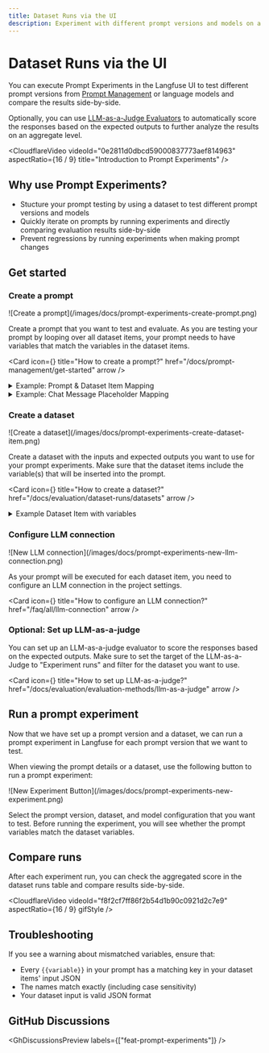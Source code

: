 ```yaml
---
title: Dataset Runs via the UI
description: Experiment with different prompt versions and models on a dataset and compare the results side-by-side.
---
```


# Dataset Runs via the UI

You can execute Prompt Experiments in the Langfuse UI to test different prompt versions from [Prompt Management](/docs/prompt-management) or language models and compare the results side-by-side.

Optionally, you can use [LLM-as-a-Judge Evaluators](/docs/evaluation/evaluation-methods/llm-as-a-judge) to automatically score the responses based on the expected outputs to further analyze the results on an aggregate level.

<CloudflareVideo
  videoId="0e2811d0dbcd59000837773aef814963"
  aspectRatio={16 / 9}
  title="Introduction to Prompt Experiments"
/>

## Why use Prompt Experiments?

- Stucture your prompt testing by using a dataset to test different prompt versions and models
- Quickly iterate on prompts by running experiments and directly comparing evaluation results side-by-side
- Prevent regressions by running experiments when making prompt changes

## Get started

<Steps>

### Create a prompt

<Frame border fullWidth>
![Create a prompt](/images/docs/prompt-experiments-create-prompt.png)
</Frame>

Create a prompt that you want to test and evaluate. As you are testing your prompt by looping over all dataset items, your prompt needs to have variables that match the variables in the dataset items.


<Cards num={1}>

  <Card
    icon={<FileJson size="24" />}
    title="How to create a prompt?"
    href="/docs/prompt-management/get-started"
    arrow
  />
</Cards>

<details>
<summary>Example: Prompt & Dataset Item Mapping</summary>

For Prompt Experiments, you need to map the variables in your prompt to the keys in your dataset items.

The following example demonstrates how prompt variables are mapped to dataset item inputs:

<div className="grid md:grid-cols-2 gap-4">
<div>

<br/>**Prompt:**
```bash
You are a Langfuse expert. Answer based on:
{{documentation}}

Question: {{question}}
```

</div>
<div>

<br/>**Dataset Item:**
```json
{
  "documentation": "Langfuse is an LLM Engineering Platform",
  "question": "What is Langfuse?"
}
```

</div>
</div>

In this example:
- The prompt variable `{{documentation}}` maps to the JSON key `"documentation"`
- The prompt variable `{{question}}` maps to the JSON key `"question"`
- Both keys must exist in the dataset item's input JSON for the experiment to run successfully

</details>

<details>
<summary>Example: Chat Message Placeholder Mapping</summary>

In addition to variables, you can also map placeholders in chat message prompts to dataset item keys.
This is useful when the dataset item also contains for example a chat message history to use.
Your chat prompt needs to contain a placeholder with a name. Variables within placeholders are not resolved.

**Chat Prompt:**
Placeholder named: `message_history`

**Dataset Item:**
```json
{
  "message_history": [
    {
      "role": "user",
      "content": "What is Langfuse?"
    },
    {
      "role": "assistant",
      "content": "Langfuse is a tool for tracking and analyzing the performance of language models."
    }
  ],
  "question": "What is Langfuse?"
}
```

In this example: 
- The chat prompt placeholder `message_history` maps to the JSON key `"message_history"`.
- The prompt variable `{{question}}` maps to the JSON key `"question"` in a variable not within a placeholder message.
- Both keys must exist in the dataset item's input JSON for the experiment to run successfully

</details>

### Create a dataset

<Frame border fullWidth>
![Create a dataset](/images/docs/prompt-experiments-create-dataset-item.png)
</Frame>

Create a dataset with the inputs and expected outputs you want to use for your prompt experiments. Make sure that the dataset items include the variable(s) that will be inserted into the prompt.


<Cards num={1}>

  <Card
    icon={<Database size="24" />}
    title="How to create a dataset?"
    href="/docs/evaluation/dataset-runs/datasets"
    arrow
  />
</Cards>

<details>
<summary>Example Dataset Item with variables</summary>

```json filename="input"
{
  "question": "What is Langfuse?",
  "documentation": "Langfuse - the LLM Engineering Platform"
}
```

```text filename="expected_output"
Langfuse is the LLM Engineering Platform.
```

</details>



### Configure LLM connection

<Frame border fullWidth>
![New LLM connection](/images/docs/prompt-experiments-new-llm-connection.png)
</Frame>

As your prompt will be executed for each dataset item, you need to configure an LLM connection in the project settings.


<Cards num={1}>

  <Card
    icon={<KeyRound size="24" />}
    title="How to configure an LLM connection?"
    href="/faq/all/llm-connection"
    arrow
  />
</Cards>


### Optional: Set up LLM-as-a-judge

You can set up an LLM-as-a-judge evaluator to score the responses based on the expected outputs. Make sure to set the target of the LLM-as-a-Judge to "Experiment runs" and filter for the dataset you want to use.


<Cards num={1}>

  <Card
    icon={<WandSparkles size="24" />}
    title="How to set up LLM-as-a-judge?"
    href="/docs/evaluation/evaluation-methods/llm-as-a-judge"
    arrow
  />
</Cards>

## Run a prompt experiment

Now that we have set up a prompt version and a dataset, we can run a prompt experiment in Langfuse for each prompt version that we want to test.

When viewing the prompt details or a dataset, use the following button to run a prompt experiment:

<Frame border fullWidth>
![New Experiment Button](/images/docs/prompt-experiments-new-experiment.png)
</Frame>

Select the prompt version, dataset, and model configuration that you want to test. Before running the experiment, you will see whether the prompt variables match the dataset variables.

## Compare runs

After each experiment run, you can check the aggregated score in the dataset runs table and compare results side-by-side.

<CloudflareVideo
  videoId="f8f2cf7ff86f2b54d1b90c0921d2c7e9"
  aspectRatio={16 / 9}
  gifStyle
/>

</Steps>

## Troubleshooting

If you see a warning about mismatched variables, ensure that:
- Every `{{variable}}` in your prompt has a matching key in your dataset items' input JSON
- The names match exactly (including case sensitivity)
- Your dataset input is valid JSON format


## GitHub Discussions


<GhDiscussionsPreview labels={["feat-prompt-experiments"]} />
